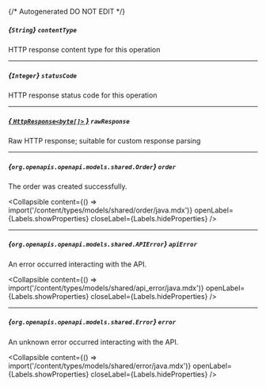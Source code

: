 {/* Autogenerated DO NOT EDIT  */}

##### *{`String`}* `contentType`
HTTP response content type for this operation

---
##### *{`Integer`}* `statusCode`
HTTP response status code for this operation

---
##### [*{ `HttpResponse<byte[]>` }*](https://docs.oracle.com/en/java/javase/11/docs/api/java.net.http/java/net/http/HttpResponse.html) `rawResponse`
Raw HTTP response; suitable for custom response parsing

---
##### *{`org.openapis.openapi.models.shared.Order`}* `order`
The order was created successfully.

<Collapsible content={() => import('/content/types/models/shared/order/java.mdx')} openLabel={Labels.showProperties} closeLabel={Labels.hideProperties} />


---
##### *{`org.openapis.openapi.models.shared.APIError`}* `apiError`
An error occurred interacting with the API.

<Collapsible content={() => import('/content/types/models/shared/api_error/java.mdx')} openLabel={Labels.showProperties} closeLabel={Labels.hideProperties} />


---
##### *{`org.openapis.openapi.models.shared.Error`}* `error`
An unknown error occurred interacting with the API.

<Collapsible content={() => import('/content/types/models/shared/error/java.mdx')} openLabel={Labels.showProperties} closeLabel={Labels.hideProperties} />



